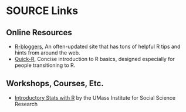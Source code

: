 SOURCE Links
========================================================


Online Resources
----------------
- [R-bloggers](http://www.r-bloggers.com/), An often-updated site that has tons of helpful R tips and hints from around the web.
- [Quick-R](http://www.statmethods.net/), Concise introduction to R basics, designed especially for people transitioning to R.


Workshops, Courses, Etc.
------------------------
- [Introductory Stats with R](http://www.umass.edu/issr/research/workshops/20121029_R.php) by the UMass Institute for Social Science Research
